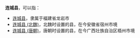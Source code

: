 '''连城县'''，可以指：
*[[连城县|连城县]]，隶属于福建省龙岩市
*[[连城县_(北魏)|连城县 (北魏)]]，北魏时设置的县，在今安徽省宿州市境
*[[连城县_(唐朝)|连城县 (唐朝)]]，唐朝时设置的县，在今广西壮族自治区梧州市境

{{Disambig|L|Cat=三字中国县名消歧义}}